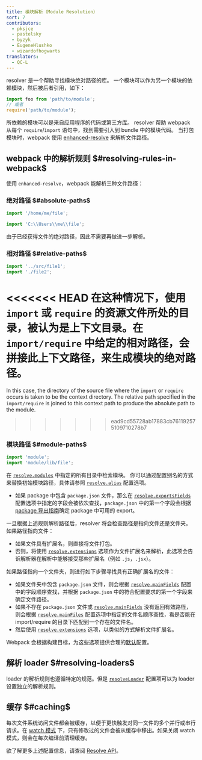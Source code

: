 ```yaml
---
title: 模块解析（Module Resolution）
sort: 7
contributors:
  - pksjce
  - pastelsky
  - byzyk
  - EugeneHlushko
  - wizardofhogwarts
translators:
  - QC-L
---
```


resolver 是一个帮助寻找模块绝对路径的库。
一个模块可以作为另一个模块的依赖模块，然后被后者引用，如下：

```js
import foo from 'path/to/module';
// 或者
require('path/to/module');
```

所依赖的模块可以是来自应用程序的代码或第三方库。
resolver 帮助 webpack 从每个 `require`/`import` 语句中，找到需要引入到 bundle 中的模块代码。
当打包模块时，webpack 使用 [enhanced-resolve](https://github.com/webpack/enhanced-resolve) 来解析文件路径。

## webpack 中的解析规则 $#resolving-rules-in-webpack$

使用 `enhanced-resolve`，webpack 能解析三种文件路径：

### 绝对路径 $#absolute-paths$

```js
import '/home/me/file';

import 'C:\\Users\\me\\file';
```

由于已经获得文件的绝对路径，因此不需要再做进一步解析。

### 相对路径 $#relative-paths$

```js
import '../src/file1';
import './file2';
```

<<<<<<< HEAD
在这种情况下，使用 `import` 或 `require` 的资源文件所处的目录，被认为是上下文目录。在 `import/require` 中给定的相对路径，会拼接此上下文路径，来生成模块的绝对路径。
=======
In this case, the directory of the source file where the `import` or `require` occurs is taken to be the context directory. The relative path specified in the `import/require` is joined to this context path to produce the absolute path to the module.
>>>>>>> ead9cd55728ab17883cb761192575109710278b7

### 模块路径 $#module-paths$

```js
import 'module';
import 'module/lib/file';
```

在 [`resolve.modules`](/configuration/resolve/#resolvemodules) 中指定的所有目录中检索模块。
你可以通过配置别名的方式来替换初始模块路径，具体请参照 [`resolve.alias`](/configuration/resolve/#resolvealias) 配置选项。

- 如果 package 中包含 `package.json` 文件，那么在 [`resolve.exportsFields`](/configuration/resolve/#resolveexportsfields) 配置选项中指定的字段会被依次查找，`package.json` 中的第一个字段会根据 [package 导出指南](/guides/package-exports/)确定 package 中可用的 export。

一旦根据上述规则解析路径后，resolver 将会检查路径是指向文件还是文件夹。如果路径指向文件：

- 如果文件具有扩展名，则直接将文件打包。
- 否则，将使用 [`resolve.extensions`](/configuration/resolve/#resolveextensions) 选项作为文件扩展名来解析，此选项会告诉解析器在解析中能够接受那些扩展名（例如 `.js`，`.jsx`）。

如果路径指向一个文件夹，则进行如下步骤寻找具有正确扩展名的文件：

- 如果文件夹中包含 `package.json` 文件，则会根据 [`resolve.mainFields`](/configuration/resolve/#resolve-mainfields) 配置中的字段顺序查找，并根据 `package.json` 中的符合配置要求的第一个字段来确定文件路径。
- 如果不存在 `package.json` 文件或 [`resolve.mainFields`](/configuration/resolve/#resolvemainfields) 没有返回有效路径，则会根据 [`resolve.mainFiles`](/configuration/resolve/#resolvemainfiles) 配置选项中指定的文件名顺序查找，看是否能在 import/require 的目录下匹配到一个存在的文件名。
- 然后使用 [`resolve.extensions`](/configuration/resolve/#resolveextensions) 选项，以类似的方式解析文件扩展名。

Webpack 会根据构建目标，为这些选项提供合理的[默认](/configuration/resolve)配置。

## 解析 loader $#resolving-loaders$

loader 的解析规则也遵循特定的规范。但是 [`resolveLoader`](/configuration/resolve/#resolveloader) 配置项可以为 loader 设置独立的解析规则。

## 缓存 $#caching$

每次文件系统访问文件都会被缓存，以便于更快触发对同一文件的多个并行或串行请求。在 [watch 模式](/configuration/watch/#watch) 下，只有修改过的文件会被从缓存中移出。如果关闭 watch 模式，则会在每次编译前清理缓存。

欲了解更多上述配置信息，请查阅 [Resolve API](/configuration/resolve)。
